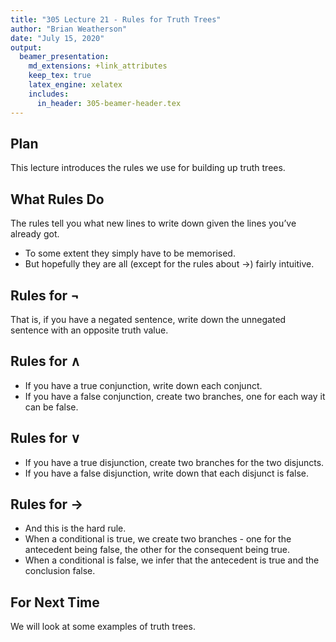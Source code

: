 ```yaml
---
title: "305 Lecture 21 - Rules for Truth Trees"
author: "Brian Weatherson"
date: "July 15, 2020"
output: 
  beamer_presentation:
    md_extensions: +link_attributes
    keep_tex: true
    latex_engine: xelatex
    includes:
      in_header: 305-beamer-header.tex
---
```


## Plan

This lecture introduces the rules we use for building up truth trees.

## What Rules Do

The rules tell you what new lines to write down given the lines you've already got.

- To some extent they simply have to be memorised.
- But hopefully they are all (except for the rules about $\rightarrow$) fairly intuitive.

## Rules for $\neg$


\begin{center}
\AxiomC{\sFmla{\True}{\lnot A}}
\RightLabel{\TRule{\True}{\lnot}}
\UnaryInfC{\sFmla{\False}{A}}
\DisplayProof
\pause
\hspace{10pt}
\AxiomC{\sFmla{\False}{\lnot A}}
\RightLabel{\TRule{\False}{\lnot}}
\UnaryInfC{\sFmla{\True}{A}}
\DisplayProof
\end{center}
\bigskip \pause


That is, if you have a negated sentence, write down the unnegated sentence with an opposite truth value.

## Rules for $\wedge$ ##


\begin{center}\noindent
\AxiomC{\sFmla{\True}{A \wedge B}}
\RightLabel{\TRule{\True}{\wedge}}
\UnaryInfC{\sFmla{\True}{A}}
\noLine
\UnaryInfC{\sFmla{\True}{B}}
\DisplayProof
\hspace{10pt}
\pause
\AxiomC{\sFmla{\False}{A \wedge B}}
\RightLabel{\TRule{\False}{\wedge}}
\UnaryInfC{$\sFmla{\False}{A} \quad \mid \quad \sFmla{\False}{B}$}
\DisplayProof
\end{center}
\bigskip \pause


- If you have a true conjunction, write down each conjunct.
- If you have a false conjunction, create two branches, one for each way it can be false.

## Rules for $\vee$


\begin{center}
\AxiomC{\sFmla{\True}{A \vee B}}
\RightLabel{\TRule{\True}{\vee}}
\UnaryInfC{$\sFmla{\True}{A} \quad \mid \quad \sFmla{\True}{B}$}
\DisplayProof
\hspace{10pt}
\AxiomC{\sFmla{\False}{A \vee B}}
\RightLabel{\TRule{\False}{\vee}}
\UnaryInfC{\sFmla{\False}{A}}
\noLine
\UnaryInfC{\sFmla{\False}{B}}
\DisplayProof
\end{center}
\bigskip


- If you have a true disjunction, create two branches for the two disjuncts.
- If you have a false disjunction, write down that each disjunct is false.

## Rules for $\rightarrow$ ##


\begin{center}
\AxiomC{\sFmla{\True}{A \lif B}}
\RightLabel{\TRule{\True}{\lif}}
\UnaryInfC{$\sFmla{\False}{A} \quad \mid \quad \sFmla{\True}{B}$}
\DisplayProof
\pause
\hspace{10pt}
\AxiomC{\sFmla{\False}{A \lif B}}
\RightLabel{\TRule{\False}{\lif}}
\UnaryInfC{\sFmla{\True}{A}}
\noLine
\UnaryInfC{\sFmla{\False}{B}}
\DisplayProof \pause
\end{center}
\bigskip


- And this is the hard rule.
- When a conditional is true, we create two branches - one for the antecedent being false, the other for the consequent being true.
- When a conditional is false, we infer that the antecedent is true and the conclusion false.

## For Next Time

We will look at some examples of truth trees.

